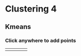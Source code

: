 # Clustering 4
<script src="https://d3js.org/d3.v7.min.js"></script>
<script src="scripts/kmeans4.js"></script>



## Kmeans

<h3 id="info">Click anywhere to add points</h3>

<table>
  <tr style="vertical-align:top">
    <td>
      <div style="padding-left: 20px;" id="plot"></div>
    </td>
    <td>
      <div style="padding-left: 20px;" id="buttons"></div>
    </td>
  </tr>  
</table>

<script>
  const colorScale = d3.scaleOrdinal(d3.schemeCategory10);

  // width and height
  const w = 400;
  const h = 400;
  const margin = {left: 50, right: 20, top: 20, bottom: 50};
  const innerHeight = h - margin.top - margin.bottom;
  const innerWidth = w - margin.left - margin.right;
  
  // create scale functions
  const xScale = d3.scaleLinear()
    .domain([0, 4])
    .range([0, innerWidth]);

  const yScale = d3.scaleLinear()
    .domain([0, 4])
    .range([innerHeight, 0]);

  // define X axis
  const xAxis = d3.axisBottom()
    .scale(xScale)
    .ticks(5);

  // define Y axis
  const yAxis = d3.axisLeft()
    .scale(yScale)
    .ticks(5);
    
  let svg;
  
  let data;
  
  let action = "add";
  
  setup();
  
</script> 
